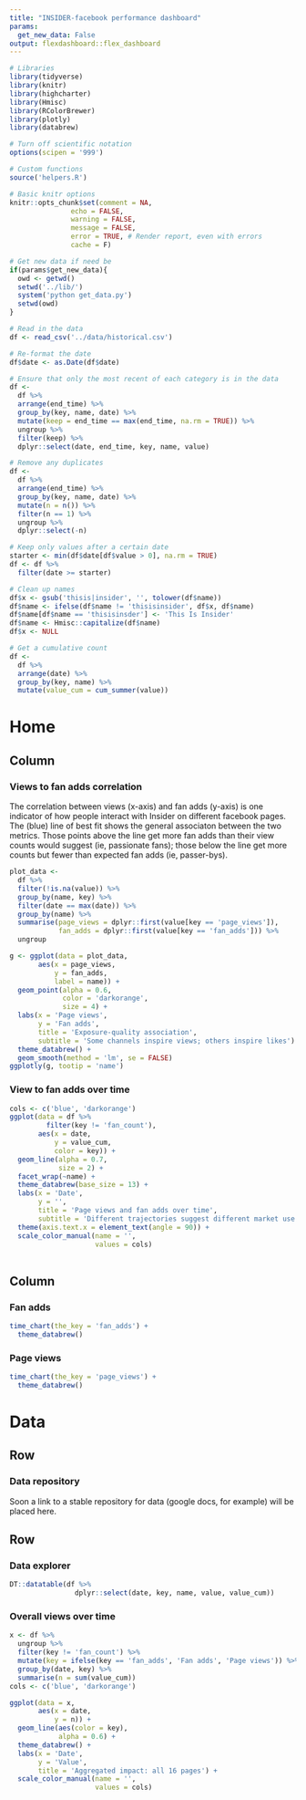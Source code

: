 ```yaml
---
title: "INSIDER-facebook performance dashboard"
params:
  get_new_data: False
output: flexdashboard::flex_dashboard
---
```


```r
# Libraries
library(tidyverse)
library(knitr)
library(highcharter)
library(Hmisc)
library(RColorBrewer)
library(plotly)
library(databrew)

# Turn off scientific notation
options(scipen = '999')

# Custom functions
source('helpers.R')

# Basic knitr options
knitr::opts_chunk$set(comment = NA, 
               echo = FALSE, 
               warning = FALSE, 
               message = FALSE, 
               error = TRUE, # Render report, even with errors
               cache = F)

# Get new data if need be
if(params$get_new_data){
  owd <- getwd()
  setwd('../lib/')
  system('python get_data.py')
  setwd(owd)
}

# Read in the data
df <- read_csv('../data/historical.csv')

# Re-format the date
df$date <- as.Date(df$date)

# Ensure that only the most recent of each category is in the data
df <- 
  df %>%
  arrange(end_time) %>%
  group_by(key, name, date) %>%
  mutate(keep = end_time == max(end_time, na.rm = TRUE)) %>%
  ungroup %>%
  filter(keep) %>%
  dplyr::select(date, end_time, key, name, value)

# Remove any duplicates
df <- 
  df %>%
  arrange(end_time) %>%
  group_by(key, name, date) %>%
  mutate(n = n()) %>%
  filter(n == 1) %>%
  ungroup %>%
  dplyr::select(-n)

# Keep only values after a certain date
starter <- min(df$date[df$value > 0], na.rm = TRUE)
df <- df %>%
  filter(date >= starter)

# Clean up names
df$x <- gsub('thisis|insider', '', tolower(df$name))
df$name <- ifelse(df$name != 'thisisinsider', df$x, df$name)
df$name[df$name == 'thisisinsder'] <- 'This Is Insider'
df$name <- Hmisc::capitalize(df$name)
df$x <- NULL

# Get a cumulative count
df <- 
  df %>%
  arrange(date) %>%
  group_by(key, name) %>%
  mutate(value_cum = cum_summer(value))
```


 
Home
=====================================  
    
   
Column {.tabset}
-------------------------------------
   

### Views to fan adds correlation

The correlation between views (x-axis) and fan adds (y-axis) is one indicator of how people interact with Insider on different facebook pages. The (blue) line of best fit shows the general associaton between the two metrics. Those points above the line get more fan adds than their view counts would suggest (ie, passionate fans); those below the line get more counts but fewer than expected fan adds (ie, passer-bys).
    
```r
plot_data <- 
  df %>%
  filter(!is.na(value)) %>%
  group_by(name, key) %>%
  filter(date == max(date)) %>%
  group_by(name) %>%
  summarise(page_views = dplyr::first(value[key == 'page_views']),
            fan_adds = dplyr::first(value[key == 'fan_adds'])) %>%
  ungroup

g <- ggplot(data = plot_data,
       aes(x = page_views,
           y = fan_adds,
           label = name)) +
  geom_point(alpha = 0.6,
             color = 'darkorange',
             size = 4) +
  labs(x = 'Page views',
       y = 'Fan adds',
       title = 'Exposure-quality association',
       subtitle = 'Some channels inspire views; others inspire likes') +
  theme_databrew() +
  geom_smooth(method = 'lm', se = FALSE)
ggplotly(g, tootip = 'name')
```
 

### View to fan adds over time

```r
cols <- c('blue', 'darkorange')
ggplot(data = df %>%
         filter(key != 'fan_count'),
       aes(x = date,
           y = value_cum,
           color = key)) +
  geom_line(alpha = 0.7,
            size = 2) +
  facet_wrap(~name) +
  theme_databrew(base_size = 13) +
  labs(x = 'Date',
       y = '',
       title = 'Page views and fan adds over time',
       subtitle = 'Different trajectories suggest different market use') +
  theme(axis.text.x = element_text(angle = 90)) +
  scale_color_manual(name = '',
                     values = cols)
  
```
   
Column {.tabset}
-------------------------------------
   
### Fan adds

```r
time_chart(the_key = 'fan_adds') +
  theme_databrew()
```   

    
### Page views
    
```r
time_chart(the_key = 'page_views') +
  theme_databrew()
```

    




Data {data-orientation=rows}
=====================================     
   
Row {data-height=300}
-------------------------------------

### Data repository

Soon a link to a stable repository for data (google docs, for example) will be placed here.

Row {data-height=700}
-------------------------------------
   
### Data explorer

```r
DT::datatable(df %>%
                dplyr::select(date, key, name, value, value_cum))
```   
    
### Overall views over time

```r
x <- df %>%
  ungroup %>%
  filter(key != 'fan_count') %>%
  mutate(key = ifelse(key == 'fan_adds', 'Fan adds', 'Page views')) %>%
  group_by(date, key) %>%
  summarise(n = sum(value_cum))
cols <- c('blue', 'darkorange')

ggplot(data = x,
       aes(x = date,
           y = n)) +
  geom_line(aes(color = key),
            alpha = 0.6) +
  theme_databrew() +
  labs(x = 'Date',
       y = 'Value',
       title = 'Aggregated impact: all 16 pages') +
  scale_color_manual(name = '',
                     values = cols)
```

 